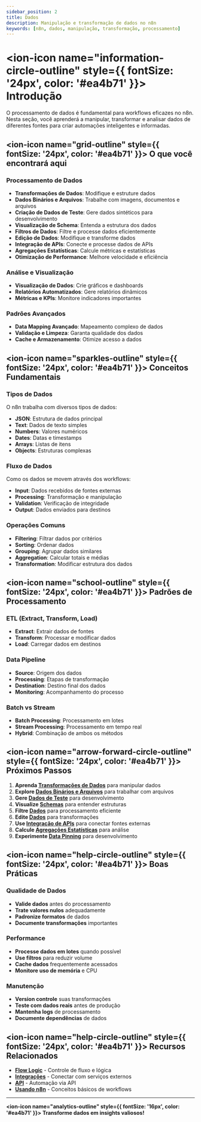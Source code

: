 ```yaml
---
sidebar_position: 2
title: Dados
description: Manipulação e transformação de dados no n8n
keywords: [n8n, dados, manipulação, transformação, processamento]
---
```


# <ion-icon name="information-circle-outline" style={{ fontSize: '24px', color: '#ea4b71' }}></ion-icon> Introdução

O processamento de dados é fundamental para workflows eficazes no n8n. Nesta seção, você aprenderá a manipular, transformar e analisar dados de diferentes fontes para criar automações inteligentes e informadas.

## <ion-icon name="grid-outline" style={{ fontSize: '24px', color: '#ea4b71' }}></ion-icon> O que você encontrará aqui

### Processamento de Dados

- **Transformações de Dados**: Modifique e estruture dados
- **Dados Binários e Arquivos**: Trabalhe com imagens, documentos e arquivos
- **Criação de Dados de Teste**: Gere dados sintéticos para desenvolvimento
- **Visualização de Schema**: Entenda a estrutura dos dados
- **Filtros de Dados**: Filtre e processe dados eficientemente
- **Edição de Dados**: Modifique e transforme dados
- **Integração de APIs**: Conecte e processe dados de APIs
- **Agregações Estatísticas**: Calcule métricas e estatísticas
- **Otimização de Performance**: Melhore velocidade e eficiência

### Análise e Visualização

- **Visualização de Dados**: Crie gráficos e dashboards
- **Relatórios Automatizados**: Gere relatórios dinâmicos
- **Métricas e KPIs**: Monitore indicadores importantes

### Padrões Avançados

- **Data Mapping Avançado**: Mapeamento complexo de dados
- **Validação e Limpeza**: Garanta qualidade dos dados
- **Cache e Armazenamento**: Otimize acesso a dados

## <ion-icon name="sparkles-outline" style={{ fontSize: '24px', color: '#ea4b71' }}></ion-icon> Conceitos Fundamentais

### Tipos de Dados

O n8n trabalha com diversos tipos de dados:

- **JSON**: Estrutura de dados principal
- **Text**: Dados de texto simples
- **Numbers**: Valores numéricos
- **Dates**: Datas e timestamps
- **Arrays**: Listas de itens
- **Objects**: Estruturas complexas

### Fluxo de Dados

Como os dados se movem através dos workflows:

- **Input**: Dados recebidos de fontes externas
- **Processing**: Transformação e manipulação
- **Validation**: Verificação de integridade
- **Output**: Dados enviados para destinos

### Operações Comuns

- **Filtering**: Filtrar dados por critérios
- **Sorting**: Ordenar dados
- **Grouping**: Agrupar dados similares
- **Aggregation**: Calcular totais e médias
- **Transformation**: Modificar estrutura dos dados

## <ion-icon name="school-outline" style={{ fontSize: '24px', color: '#ea4b71' }}></ion-icon> Padrões de Processamento

### ETL (Extract, Transform, Load)

- **Extract**: Extrair dados de fontes
- **Transform**: Processar e modificar dados
- **Load**: Carregar dados em destinos

### Data Pipeline

- **Source**: Origem dos dados
- **Processing**: Etapas de transformação
- **Destination**: Destino final dos dados
- **Monitoring**: Acompanhamento do processo

### Batch vs Stream

- **Batch Processing**: Processamento em lotes
- **Stream Processing**: Processamento em tempo real
- **Hybrid**: Combinação de ambos os métodos

## <ion-icon name="arrow-forward-circle-outline" style={{ fontSize: '24px', color: '#ea4b71' }}></ion-icon> Próximos Passos

1. **Aprenda [Transformações de Dados](./transformacoes-dados)** para manipular dados
2. **Explore [Dados Binários e Arquivos](./binary-data)** para trabalhar com arquivos
3. **Gere [Dados de Teste](./data-mocking)** para desenvolvimento
4. **Visualize [Schemas](./schema-preview)** para entender estruturas
5. **Filtre [Dados](./data-filtering)** para processamento eficiente
6. **Edite [Dados](./data-editing)** para transformações
7. **Use [Integração de APIs](./integracao-apis)** para conectar fontes externas
8. **Calcule [Agregações Estatísticas](./agregacoes-estatisticas)** para análise
9. **Experimente [Data Pinning](./data-pinning)** para desenvolvimento

## <ion-icon name="help-circle-outline" style={{ fontSize: '24px', color: '#ea4b71' }}></ion-icon> Boas Práticas

### Qualidade de Dados

- **Valide dados** antes do processamento
- **Trate valores nulos** adequadamente
- **Padronize formatos** de dados
- **Documente transformações** importantes

### Performance

- **Processe dados em lotes** quando possível
- **Use filtros** para reduzir volume
- **Cache dados** frequentemente acessados
- **Monitore uso de memória** e CPU

### Manutenção

- **Version controle** suas transformações
- **Teste com dados reais** antes de produção
- **Mantenha logs** de processamento
- **Documente dependências** de dados

## <ion-icon name="help-circle-outline" style={{ fontSize: '24px', color: '#ea4b71' }}></ion-icon> Recursos Relacionados

- **[Flow Logic](../flow-logic/)** - Controle de fluxo e lógica
- **[Integrações](../../integracoes/index.mdx)** - Conectar com serviços externos
- **[API](../../api/)** - Automação via API
- **[Usando n8n](../../usando-n8n/index.mdx)** - Conceitos básicos de workflows

---

**<ion-icon name="analytics-outline" style={{ fontSize: '16px', color: '#ea4b71' }}></ion-icon> Transforme dados em insights valiosos!**

